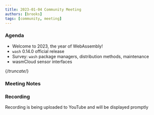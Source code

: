 ```yaml
---
title: 2023-01-04 Community Meeting
authors: [brooks]
tags: [community, meeting]
---
```


### Agenda

- Welcome to 2023, the year of WebAssembly!
- `wash` 0.14.0 official release
- Survey: `wash` package managers, distribution methods, maintenance
- wasmCloud sensor interfaces

{/*truncate*/}

### Meeting Notes

### Recording

Recording is being uploaded to YouTube and will be displayed promptly
